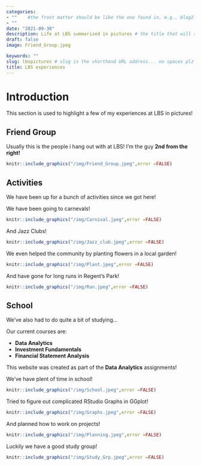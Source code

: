 ```yaml
---
categories:  
- ""    #the front matter should be like the one found in, e.g., blog2.md. It cannot be like the normal Rmd we used
- ""
date: "2021-09-30"
description: Life at LBS summarized in pictures # the title that will show up once someone gets to this page
draft: false
image: Friend_Group.jpeg

keywords: ""
slug: lbspictures # slug is the shorthand URL address... no spaces plz
title: LBS experiences
---
```



# Introduction

This section is used to highlight a few of my experiences at LBS in pictures! 


## Friend Group

Usually this is the people i hang out with at LBS! 
I'm the guy **2nd from the right!**
  
```r
knitr::include_graphics("/img/Friend_Group.jpeg",error =FALSE)
```

## Activities

We have been up for a bunch of activities since we got here! 

We have been going to carnevals!
  
```r
knitr::include_graphics("/img/Carnival.jpeg",error =FALSE)
```

And Jazz Clubs!
  
```r
knitr::include_graphics("/img/Jazz_club.jpeg",error =FALSE)
```

We even helped the community by planting flowers in a local garden!
  
```r
knitr::include_graphics("/img/Plant.jpeg",error =FALSE)
```

And have gone for long runs in Regent's Park!
  
```r
knitr::include_graphics("/img/Run.jpeg",error =FALSE)
```

## School

We've also had to do quite a bit of studying...

Our current courses are:

- **Data Analytics**
- **Investment Fundamentals**
- **Financial Statement Analysis**

This website was created as part of the **Data Analytics** assignments!


We've have plent of time in school!

```r
knitr::include_graphics("/img/School.jpeg",error =FALSE)
```

Tried to figure out complicated RStudio Graphs in GGplot!

```r
knitr::include_graphics("/img/Graphs.jpeg",error =FALSE)
```

And planned how to work on projects!

```r
knitr::include_graphics("/img/Planning.jpeg",error =FALSE)
```

Luckily we have a good study group!

```r
knitr::include_graphics("/img/Study_Grp.jpeg",error =FALSE)
```

